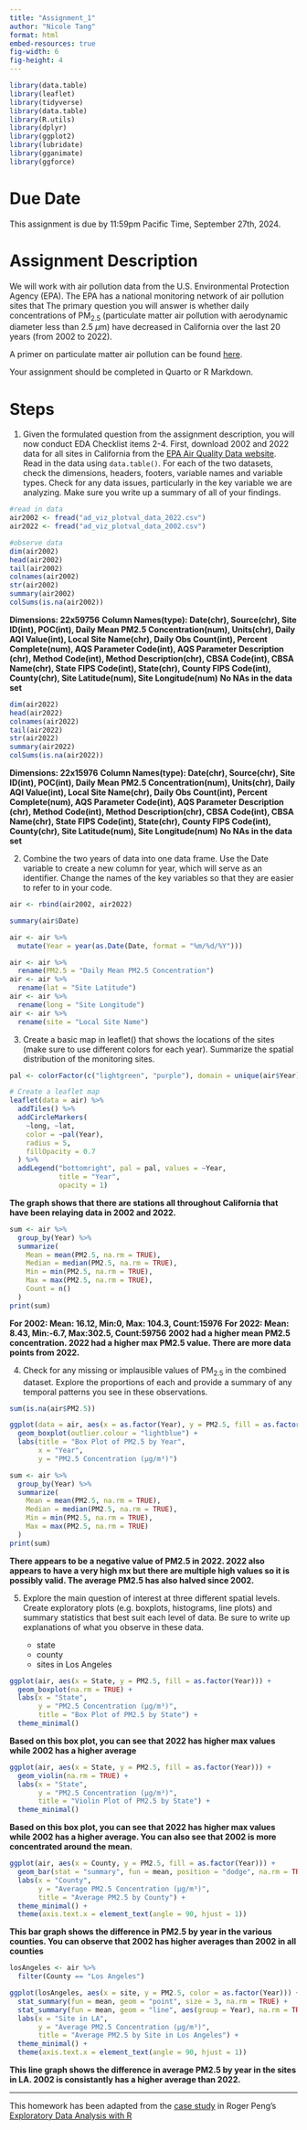 ```yaml
---
title: "Assignment_1"
author: "Nicole Tang"
format: html
embed-resources: true
fig-width: 6
fig-height: 4
---
```

```r
library(data.table)
library(leaflet)
library(tidyverse)
library(data.table)
library(R.utils)
library(dplyr)
library(ggplot2)
library(lubridate)
library(gganimate)
library(ggforce)
```

# Due Date

This assignment is due by 11:59pm Pacific Time, September 27th, 2024.


# Assignment Description

We will work with air pollution data from the U.S. Environmental Protection Agency (EPA). The EPA has a national monitoring network of air pollution sites that The primary question you will answer is whether daily concentrations of PM$_{2.5}$ (particulate matter air pollution with aerodynamic diameter less than 2.5 $\mu$m) have decreased in California over the last 20 years (from 2002 to 2022).

A primer on particulate matter air pollution can be found [here](https://www.epa.gov/pm-pollution/particulate-matter-pm-basics).

Your assignment should be completed in Quarto or R Markdown.

# Steps

1. Given the formulated question from the assignment description, you will now conduct EDA Checklist items 2-4. First, download 2002 and 2022 data for all sites in California from the [EPA Air Quality Data website](https://www.epa.gov/outdoor-air-quality-data/download-daily-data). Read in the data using `data.table()`. For each of the two datasets, check the dimensions, headers, footers, variable names and variable types. Check for any data issues, particularly in the key variable we are analyzing. Make sure you write up a summary of all of your findings.

```r
#read in data
air2002 <- fread("ad_viz_plotval_data_2022.csv")
air2022 <- fread("ad_viz_plotval_data_2002.csv")

```
```r
#observe data
dim(air2002)
head(air2002)
tail(air2002)
colnames(air2002)
str(air2002)
summary(air2002)
colSums(is.na(air2002))
```
**Dimensions: 22x59756**
**Column Names(type): Date(chr), Source(chr), Site ID(int), POC(int), Daily Mean PM2.5 Concentration(num), Units(chr), Daily AQI Value(int), Local Site Name(chr), Daily Obs Count(int), Percent Complete(num), AQS Parameter Code(int), AQS Parameter Description (chr), Method Code(int), Method Description(chr), CBSA Code(int), CBSA Name(chr), State FIPS Code(int), State(chr), County FIPS Code(int), County(chr), Site Latitude(num), Site Longitude(num)**
**No NAs in the data set**

```r
dim(air2022)
head(air2022)
colnames(air2022)
tail(air2022)
str(air2022)
summary(air2022)
colSums(is.na(air2022))
```
**Dimensions: 22x15976**
**Column Names(type): Date(chr), Source(chr), Site ID(int), POC(int), Daily Mean PM2.5 Concentration(num), Units(chr), Daily AQI Value(int), Local Site Name(chr), Daily Obs Count(int), Percent Complete(num), AQS Parameter Code(int), AQS Parameter Description (chr), Method Code(int), Method Description(chr), CBSA Code(int), CBSA Name(chr), State FIPS Code(int), State(chr), County FIPS Code(int), County(chr), Site Latitude(num), Site Longitude(num)**
**No NAs in the data set**

2. Combine the two years of data into one data frame. Use the Date variable to create a new column for year, which will serve as an identifier. Change the names of the key variables so that they are easier to refer to in your code.
```r
air <- rbind(air2002, air2022)

summary(air$Date)

air <- air %>%
  mutate(Year = year(as.Date(Date, format = "%m/%d/%Y")))

air <- air %>%
  rename(PM2.5 = "Daily Mean PM2.5 Concentration")
air <- air %>%
  rename(lat = "Site Latitude")
air <- air %>%
  rename(long = "Site Longitude")
air <- air %>%
  rename(site = "Local Site Name")

```


3. Create a basic map in leaflet() that shows the locations of the sites (make sure to use different colors for each year). Summarize the spatial distribution of the monitoring sites.

```r
pal <- colorFactor(c("lightgreen", "purple"), domain = unique(air$Year))

# Create a leaflet map
leaflet(data = air) %>%
  addTiles() %>%
  addCircleMarkers(
    ~long, ~lat,  
    color = ~pal(Year),     
    radius = 5,             
    fillOpacity = 0.7 
  ) %>%
  addLegend("bottomright", pal = pal, values = ~Year,
            title = "Year",
            opacity = 1)

```
**The graph shows that there are stations all throughout California that have been relaying data in 2002 and 2022.**
```r
sum <- air %>%
  group_by(Year) %>%
  summarize(
    Mean = mean(PM2.5, na.rm = TRUE),   
    Median = median(PM2.5, na.rm = TRUE), 
    Min = min(PM2.5, na.rm = TRUE),       
    Max = max(PM2.5, na.rm = TRUE),       
    Count = n()                            
  )
print(sum)

```
**For 2002: Mean: 16.12, Min:0, Max: 104.3, Count:15976**
**For 2022: Mean: 8.43, Min:-6.7, Max:302.5, Count:59756**
**2002 had a higher mean PM2.5 concentration. 2022 had a higher max PM2.5 value. There are more data points from 2022.**


4. Check for any missing or implausible values of PM$_{2.5}$ in the combined dataset. Explore the proportions of each and provide a summary of any temporal patterns you see in these observations.

```r
sum(is.na(air$PM2.5))

ggplot(data = air, aes(x = as.factor(Year), y = PM2.5, fill = as.factor(Year))) + 
  geom_boxplot(outlier.colour = "lightblue") +
  labs(title = "Box Plot of PM2.5 by Year",
       x = "Year",
       y = "PM2.5 Concentration (µg/m³)")

sum <- air %>%
  group_by(Year) %>%
  summarize(
    Mean = mean(PM2.5, na.rm = TRUE),   
    Median = median(PM2.5, na.rm = TRUE), 
    Min = min(PM2.5, na.rm = TRUE),       
    Max = max(PM2.5, na.rm = TRUE)
  )
print(sum)
```
**There appears to be a negative value of PM2.5 in 2022. 2022 also appears to have a very high mx but there are multiple high values so it is possibly valid. The average PM2.5 has also halved since 2002.**

5. Explore the main question of interest at three different spatial levels. Create exploratory plots (e.g. boxplots, histograms, line plots) and summary statistics that best suit each level of data. Be sure to write up explanations of what you observe in these data.

    - state
    - county
    - sites in Los Angeles
    
```r
ggplot(air, aes(x = State, y = PM2.5, fill = as.factor(Year))) + 
  geom_boxplot(na.rm = TRUE) + 
  labs(x = "State", 
       y = "PM2.5 Concentration (µg/m³)", 
       title = "Box Plot of PM2.5 by State") + 
  theme_minimal() 
```
**Based on this box plot, you can see that 2022 has higher max values while 2002 has a higher average**
```r
ggplot(air, aes(x = State, y = PM2.5, fill = as.factor(Year))) + 
  geom_violin(na.rm = TRUE) + 
  labs(x = "State", 
       y = "PM2.5 Concentration (µg/m³)", 
       title = "Violin Plot of PM2.5 by State") + 
  theme_minimal()
```
**Based on this box plot, you can see that 2022 has higher max values while 2002 has a higher average. You can also see that 2002 is more concentrated around the mean.**

```r
ggplot(air, aes(x = County, y = PM2.5, fill = as.factor(Year))) + 
  geom_bar(stat = "summary", fun = mean, position = "dodge", na.rm = TRUE) + 
  labs(x = "County", 
       y = "Average PM2.5 Concentration (µg/m³)", 
       title = "Average PM2.5 by County") + 
  theme_minimal() +
  theme(axis.text.x = element_text(angle = 90, hjust = 1))
```
**This bar graph shows the difference in PM2.5 by year in the various counties. You can observe that 2002 has higher averages than 2002 in all counties**
    
```r
losAngeles <- air %>%
  filter(County == "Los Angeles")

ggplot(losAngeles, aes(x = site, y = PM2.5, color = as.factor(Year))) + 
  stat_summary(fun = mean, geom = "point", size = 3, na.rm = TRUE) +  
  stat_summary(fun = mean, geom = "line", aes(group = Year), na.rm = TRUE) +  
  labs(x = "Site in LA", 
       y = "Average PM2.5 Concentration (µg/m³)", 
       title = "Average PM2.5 by Site in Los Angeles") + 
  theme_minimal() +
  theme(axis.text.x = element_text(angle = 90, hjust = 1))
```
**This line graph shows the difference in average PM2.5 by year in the sites in LA. 2002 is consistantly has a higher average than 2022.**
    

---

This homework has been adapted from the [case study](https://bookdown.org/rdpeng/exdata/data-analysis-case-study-changes-in-fine-particle-air-pollution-in-the-u-s-.html) in Roger Peng's [Exploratory Data Analysis with R](https://bookdown.org/rdpeng/exdata/)

